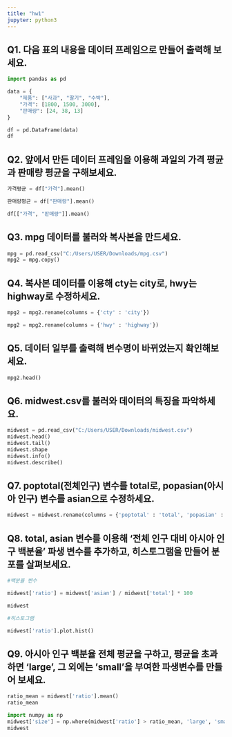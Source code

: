 ```yaml
---
title: "hw1"
jupyter: python3
---
```


## Q1. 다음 표의 내용을 데이터 프레임으로 만들어 출력해 보세요.

```python
import pandas as pd

data = {
    "제품": ["사과", "딸기", "수박"],
    "가격": [1800, 1500, 3000],
    "판매량": [24, 38, 13]
}

df = pd.DataFrame(data)
df
```

## Q2. 앞에서 만든 데이터 프레임을 이용해 과일의 가격 평균과 판매량 평균을 구해보세요.

```python

가격평균 = df["가격"].mean()

판매량평균 = df["판매량"].mean()

df[["가격", "판매량"]].mean()

```

## Q3. mpg 데이터를 불러와 복사본을 만드세요.

```python

mpg = pd.read_csv("C:/Users/USER/Downloads/mpg.csv")
mpg2 = mpg.copy()

```

## Q4. 복사본 데이터를 이용해 cty는 city로, hwy는 highway로 수정하세요.

```python

mpg2 = mpg2.rename(columns = {'cty' : 'city'})

mpg2 = mpg2.rename(columns = {'hwy' : 'highway'})

```

## Q5. 데이터 일부를 출력해 변수명이 바뀌었는지 확인해보세요.

```python

mpg2.head()

```

## Q6. midwest.csv를 불러와 데이터의 특징을 파악하세요.

```python

midwest = pd.read_csv("C:/Users/USER/Downloads/midwest.csv")
midwest.head()
midwest.tail()
midwest.shape
midwest.info()
midwest.describe()

```

## Q7. poptotal(전체인구) 변수를 total로, popasian(아시아 인구) 변수를 asian으로 수정하세요.

```python

midwest = midwest.rename(columns = {'poptotal' : 'total', 'popasian' : 'asian'})

```

## Q8. total, asian 변수를 이용해 '전체 인구 대비 아시아 인구 백분율' 파생 변수를 추가하고, 히스토그램을 만들어 분포를 살펴보세요.

```python

#백분율 변수

midwest['ratio'] = midwest['asian'] / midwest['total'] * 100

midwest

#히스토그램

midwest['ratio'].plot.hist()

```

## Q9. 아시아 인구 백분율 전체 평균을 구하고, 평균을 초과하면 'large', 그 외에는 'small'을 부여한 파생변수를 만들어 보세요.

```python

ratio_mean = midwest['ratio'].mean()
ratio_mean

```

```python

import numpy as np
midwest['size'] = np.where(midwest['ratio'] > ratio_mean, 'large', 'small')
midwest

```

